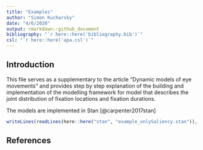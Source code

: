 ```yaml
---
title: "Examples"
author: "Simon Kucharsky"
date: "4/6/2020"
output: rmarkdown::github_document
bibliography: "`r here::here('bibliography.bib')`"
csl: "`r here::here('apa.csl')`"
---
```


## Introduction

This file serves as a supplementary to the article "Dynamic models of eye movements" and provides step by step explanation of the building and implementation of the modelling framework for model that describes the joint distribution of fixation locations and fixation durations.

The models are implemented in Stan [@carpenter2017stan]

```r
writeLines(readLines(here::here("stan", "example_onlySaliency.stan")), )
```

## References

